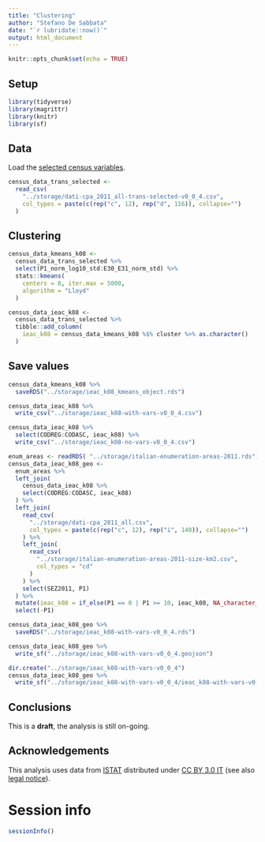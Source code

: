 ```yaml
---
title: "Clustering"
author: "Stefano De Sabbata"
date: "`r lubridate::now()`"
output: html_document
---
```


```r
knitr::opts_chunk$set(echo = TRUE)
```

## Setup

```r
library(tidyverse)
library(magrittr)
library(knitr)
library(sf)
```



## Data

Load the [selected census variables](100-prep/111-classification-variable-selection.html).

```r
census_data_trans_selected <-
  read_csv(
    "../storage/dati-cpa_2011_all-trans-selected-v0_0_4.csv",
    col_types = paste(c(rep("c", 12), rep("d", 116)), collapse="")
  )
```

## Clustering

```r
census_data_kmeans_k08 <- 
  census_data_trans_selected %>%
  select(P1_norm_log10_std:E30_E31_norm_std) %>%
  stats::kmeans(
    centers = 8, iter.max = 5000,
    algorithm = "Lloyd"
  )
```

```r
census_data_ieac_k08 <- 
  census_data_trans_selected %>%
  tibble::add_column(
    ieac_k08 = census_data_kmeans_k08 %$% cluster %>% as.character()
  )
```

## Save values

```r
census_data_kmeans_k08 %>% 
  saveRDS("../storage/ieac_k08_kmeans_object.rds")
```


```r
census_data_ieac_k08 %>% 
  write_csv("../storage/ieac_k08-with-vars-v0_0_4.csv") 

census_data_ieac_k08 %>% 
  select(CODREG:CODASC, ieac_k08) %>%
  write_csv("../storage/ieac_k08-no-vars-v0_0_4.csv") 
```

```r
enum_areas <- readRDS( "../storage/italian-enumeration-areas-2011.rds")
census_data_ieac_k08_geo <-
  enum_areas %>%
  left_join(
    census_data_ieac_k08 %>% 
    select(CODREG:CODASC, ieac_k08)
  ) %>% 
  left_join(
    read_csv(
      "../storage/dati-cpa_2011_all.csv",
      col_types = paste(c(rep("c", 12), rep("i", 140)), collapse="")
    ) %>% 
    left_join(
      read_csv(
        "../storage/italian-enumeration-areas-2011-size-km2.csv",
        col_types = "cd"
      )
    ) %>% 
    select(SEZ2011, P1)
  ) %>% 
  mutate(ieac_k08 = if_else(P1 == 0 | P1 >= 10, ieac_k08, NA_character_)) %>% 
  select(-P1)

census_data_ieac_k08_geo %>% 
  saveRDS("../storage/ieac_k08-with-vars-v0_0_4.rds")

census_data_ieac_k08_geo %>% 
  write_sf("../storage/ieac_k08-with-vars-v0_0_4.geojson")

dir.create("../storage/ieac_k08-with-vars-v0_0_4")
census_data_ieac_k08_geo %>% 
  write_sf("../storage/ieac_k08-with-vars-v0_0_4/ieac_k08-with-vars-v0_0_4.shp")
```



## Conclusions

This is a **draft**, the analysis is still on-going.



## Acknowledgements

This analysis uses data from [ISTAT](https://www.istat.it/it/archivio/104317) distributed under [CC BY 3.0 IT](https://creativecommons.org/licenses/by/3.0/it/deed.en) (see also [legal notice](https://www.istat.it/it/note-legali)).



# Session info

```r
sessionInfo()
```

